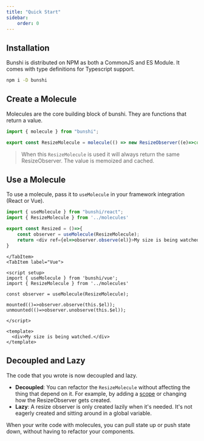 ```yaml
---
title: "Quick Start"
sidebar:
    order: 0
---
```



## Installation

Bunshi is distributed on NPM as both a CommonJS and ES Module. It comes with type definitions for Typescript support.

```sh
npm i -D bunshi
```

## Create a Molecule

Molecules are the core building block of bunshi. They are functions that return a value.

```ts
import { molecule } from "bunshi";

export const ResizeMolecule = molecule(() => new ResizeObserver((e)=>console.log("Resize",e)));
```

> When this `ResizeMolecule` is used it will always return the same ResizeObserver. The value is memoized and cached.

## Use a Molecule

To use a molecule, pass it to `useMolecule` in your framework integration (React or Vue).

<Tabs>
	<TabItem label="React">

```ts
import { useMolecule } from "bunshi/react";
import { ResizeMolecule } from '../molecules'

export const Resized = ()=>{
    const observer = useMolecule(ResizeMolecule);
    return <div ref={el=>observer.observe(el)}>My size is being watched.</div>
}
```    
    </TabItem>
	<TabItem label="Vue">
```vue
<script setup>
import { useMolecule } from 'bunshi/vue';
import { ResizeMolecule } from '../molecules'

const observer = useMolecule(ResizeMolecule);

mounted(()=>observer.observe(this.$el));
unmounted(()=>observer.unobserve(this.$el));

</script>

<template>
  <div>My size is being watched.</div>
</template>
```

</TabItem>
</Tabs>

## Decoupled and Lazy

The code that you wrote is now decoupled and lazy. 

- **Decoupled**: You can refactor the `ResizeMolecule` without affecting the thing that depend on it. For example, by adding a [scope](/concepts/scopes/) 
or changing how the ResizeObserver gets created.
- **Lazy**: A resize observer is only created lazily when it's needed. It's not eagerly created and sitting around in a global variable.

When your write code with molecules, you can pull state up or push state down, without having to refactor your components.